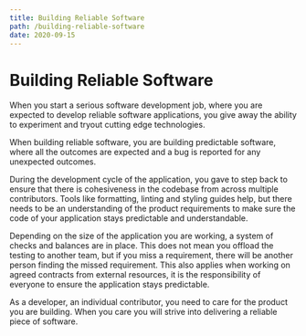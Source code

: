 ```yaml
---
title: Building Reliable Software
path: /building-reliable-software
date: 2020-09-15
---
```


# Building Reliable Software

When you start a serious software development job, where you are expected to develop reliable software applications, you give away the ability to experiment and tryout cutting edge technologies.

When building reliable software, you are building predictable software, where all the outcomes are expected and a bug is reported for any unexpected outcomes.

During the development cycle of the application, you gave to step back to ensure that there is cohesiveness in the codebase from across multiple contributors. Tools like formatting, linting and styling guides help, but there needs to be an understanding of the product requirements to make sure the code of your application stays predictable and understandable.

Depending on the size of the application you are working, a system of checks and balances are in place. This does not mean you offload the testing to another team, but if you miss a requirement, there will be another person finding the missed requirement. This also applies when working on agreed contracts from external resources, it is the responsibility of everyone to ensure the application stays predictable. 

As a developer, an individual contributor, you need to care for the product you are building. When you care you will strive into delivering a reliable piece of software.
